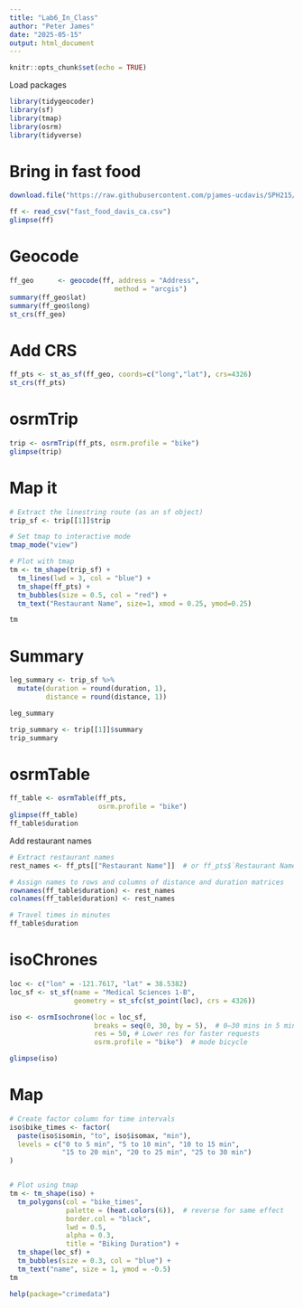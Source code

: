 ```yaml
---
title: "Lab6_In_Class"
author: "Peter James"
date: "2025-05-15"
output: html_document
---
```


```r
knitr::opts_chunk$set(echo = TRUE)
```

Load packages
```r
library(tidygeocoder)
library(sf)
library(tmap)
library(osrm)
library(tidyverse)
```

# Bring in fast food
```r
download.file("https://raw.githubusercontent.com/pjames-ucdavis/SPH215/refs/heads/main/fast_food_davis_ca.csv", destfile = "fast_food_davis_ca.csv", mode = "wb")

ff <- read_csv("fast_food_davis_ca.csv")
glimpse(ff)
```

# Geocode
```r
ff_geo      <- geocode(ff, address = "Address",
                          method = "arcgis")
summary(ff_geo$lat)
summary(ff_geo$long)
st_crs(ff_geo)
```

# Add CRS
```r
ff_pts <- st_as_sf(ff_geo, coords=c("long","lat"), crs=4326)
st_crs(ff_pts)
```

# osrmTrip
```r
trip <- osrmTrip(ff_pts, osrm.profile = "bike")
glimpse(trip)
```

# Map it
```r
# Extract the linestring route (as an sf object)
trip_sf <- trip[[1]]$trip

# Set tmap to interactive mode
tmap_mode("view")

# Plot with tmap
tm <- tm_shape(trip_sf) +
  tm_lines(lwd = 3, col = "blue") +
  tm_shape(ff_pts) +
  tm_bubbles(size = 0.5, col = "red") + 
  tm_text("Restaurant Name", size=1, xmod = 0.25, ymod=0.25) 

tm
```

# Summary
```r
leg_summary <- trip_sf %>%
  mutate(duration = round(duration, 1),
         distance = round(distance, 1))

leg_summary
```

```r
trip_summary <- trip[[1]]$summary
trip_summary
```

# osrmTable
```r
ff_table <- osrmTable(ff_pts,
                      osrm.profile = "bike")
glimpse(ff_table)
ff_table$duration
```

Add restaurant names
```r
# Extract restaurant names
rest_names <- ff_pts[["Restaurant Name"]]  # or ff_pts$`Restaurant Name`

# Assign names to rows and columns of distance and duration matrices
rownames(ff_table$duration) <- rest_names
colnames(ff_table$duration) <- rest_names

# Travel times in minutes
ff_table$duration
```

# isoChrones
```r
loc <- c("lon" = -121.7617, "lat" = 38.5382)
loc_sf <- st_sf(name = "Medical Sciences 1-B",
                geometry = st_sfc(st_point(loc), crs = 4326))
```

```r
iso <- osrmIsochrone(loc = loc_sf,
                     breaks = seq(0, 30, by = 5),  # 0–30 mins in 5 min intervals
                     res = 50, # Lower res for faster requests
                     osrm.profile = "bike")  # mode bicycle

glimpse(iso)
```
# Map
```r
# Create factor column for time intervals
iso$bike_times <- factor(
  paste(iso$isomin, "to", iso$isomax, "min"),
  levels = c("0 to 5 min", "5 to 10 min", "10 to 15 min", 
             "15 to 20 min", "20 to 25 min", "25 to 30 min")
)


# Plot using tmap
tm <- tm_shape(iso) +
  tm_polygons(col = "bike_times",
              palette = (heat.colors(6)),  # reverse for same effect
              border.col = "black",
              lwd = 0.5,
              alpha = 0.3,
              title = "Biking Duration") +
  tm_shape(loc_sf) +
  tm_bubbles(size = 0.3, col = "blue") +
  tm_text("name", size = 1, ymod = -0.5) 
tm
```

```r
help(package="crimedata")
```

